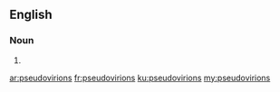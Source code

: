 ==English==

===Noun===
{{head|en|noun plural form}}

# {{plural of|pseudovirion|lang=en}}

[[ar:pseudovirions]]
[[fr:pseudovirions]]
[[ku:pseudovirions]]
[[my:pseudovirions]]
